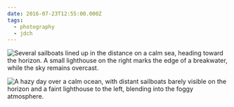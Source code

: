 ```yaml
---
date: 2016-07-23T12:55:00.000Z
tags:
  - photography
  - jdch
---
```

![Several sailboats lined up in the distance on a calm sea, heading toward the horizon. A small lighthouse on the right marks the edge of a breakwater, while the sky remains overcast.](/assets/photos/20160723-IMG_3486.jpg)

![A hazy day over a calm ocean, with distant sailboats barely visible on the horizon and a faint lighthouse to the left, blending into the foggy atmosphere.](/assets/photos/20160723-IMG_3572.jpg)
